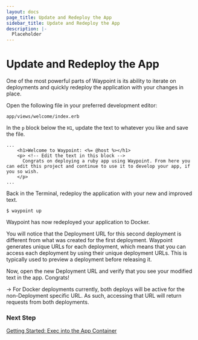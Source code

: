 ```yaml
---
layout: docs
page_title: Update and Redeploy the App
sidebar_title: Update and Redeploy the App
description: |-
  Placeholder
---
```


# Update and Redeploy the App

One of the most powerful parts of Waypoint is its ability to iterate on deployments and quickly redeploy the application with your changes in place.

Open the following file in your preferred development editor:

`app/views/welcome/index.erb`

In the `p` block below the `H1`, update the text to whatever you like and save the file.

```shell
...
    <h1>Welcome to Waypoint: <%= @host %></h1>
    <p> <!-- Edit the text in this block -->
      Congrats on deploying a ruby app using Waypoint. From here you can edit this project and continue to use it to develop your app, if you so wish.
    </p>
...
```

Back in the Terminal, redeploy the application with your new and improved text.

```shell
$ waypoint up
```

Waypoint has now redeployed your application to Docker.

You will notice that the Deployment URL for this second deployment is different from what was created for the first deployment. Waypoint generates unique URLs for each deployment, which means that you can access each deployment by using their unique deployment URLs. This is typically used to preview a deployment before releasing it.

Now, open the new Deployment URL and verify that you see your modified text in the app. Congrats!

-> For Docker deployments currently, both deploys will be active for the non-Deployment specific URL. As such, accessing that URL will return requests from both deployments.

### Next Step

[Getting Started: Exec into the App Container](/docs/getting-started/docker-example-app/view-exec-app)
